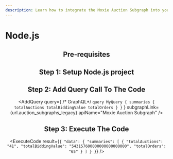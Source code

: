```yaml
---
description: Learn how to integrate the Moxie Auction Subgraph into your Node.js project in less than 5 minutes.
---
```



# Node.js

<Header
  apiName="Moxie Auction Subgraph"
  dataSource="the Moxie protocol auction contract"
  dataFetch="Moxie protocol auction summary"
  subgraphStudioLink={url.auction_subgraphs_legacy}
/>

## Pre-requisites

<Prerequisites />

## Step 1: Setup Node.js project

<SetupProject />

## Step 2: Add Query Call To The Code

<AddQuery
  query={
    /* GraphQL*/ `query MyQuery {
    summaries {
      totalAuctions
      totalBiddingValue
      totalOrders
    }
  }`
  }
  subgraphLink={url.auction_subgraphs_legacy}
  apiName="Moxie Auction Subgraph"
/>

## Step 3: Execute The Code

<ExecuteCode
  result={`{
  "data": {
    "summaries": [
      {
        "totalAuctions": "41",
        "totalBiddingValue": "543157600000000000000000",
        "totalOrders": "65"
      }
    ]
  }
}`}
/>

<DeveloperSupport />
